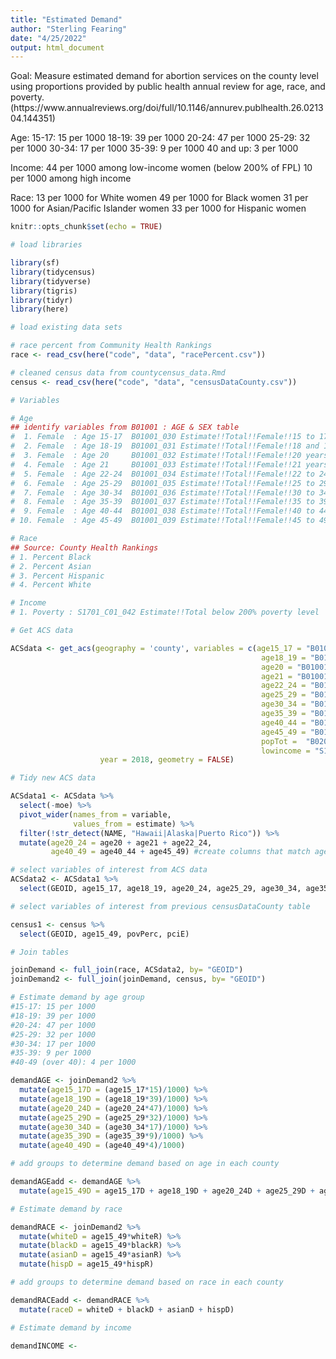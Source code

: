 ```yaml
---
title: "Estimated Demand"
author: "Sterling Fearing"
date: "4/25/2022"
output: html_document
---
```

Goal: Measure estimated demand for abortion services on the county level using proportions provided by public health annual review for age, race, and poverty. (https://www.annualreviews.org/doi/full/10.1146/annurev.publhealth.26.021304.144351)

Age: 
15-17: 15 per 1000
18-19: 39 per 1000
20-24: 47 per 1000
25-29: 32 per 1000
30-34: 17 per 1000
35-39: 9 per 1000
40 and up: 3 per 1000

Income:
44 per 1000 among low-income women (below 200% of FPL)
10 per 1000 among high income

Race:
13 per 1000 for White women
49 per 1000 for Black women
31 per 1000 for Asian/Pacific Islander women
33 per 1000 for Hispanic women



```r
knitr::opts_chunk$set(echo = TRUE)
```


```r
# load libraries

library(sf)
library(tidycensus)
library(tidyverse)
library(tigris)
library(tidyr)
library(here)

```
```r
# load existing data sets

# race percent from Community Health Rankings
race <- read_csv(here("code", "data", "racePercent.csv"))

# cleaned census data from countycensus_data.Rmd
census <- read_csv(here("code", "data", "censusDataCounty.csv"))

```


```r
# Variables 

# Age 
## identify variables from B01001 : AGE & SEX table
#  1. Female  : Age 15-17  B01001_030 Estimate!!Total!!Female!!15 to 17 years
#  2. Female  : Age 18-19  B01001_031 Estimate!!Total!!Female!!18 and 19 years
#  3. Female  : Age 20     B01001_032 Estimate!!Total!!Female!!20 years
#  4. Female  : Age 21     B01001_033 Estimate!!Total!!Female!!21 years
#  5. Female  : Age 22-24  B01001_034 Estimate!!Total!!Female!!22 to 24 years
#  6. Female  : Age 25-29  B01001_035 Estimate!!Total!!Female!!25 to 29 years
#  7. Female  : Age 30-34  B01001_036 Estimate!!Total!!Female!!30 to 34 years
#  8. Female  : Age 35-39  B01001_037 Estimate!!Total!!Female!!35 to 39 years
#  9. Female  : Age 40-44  B01001_038 Estimate!!Total!!Female!!40 to 44 years
# 10. Female  : Age 45-49  B01001_039 Estimate!!Total!!Female!!45 to 49 years

# Race
## Source: County Health Rankings
# 1. Percent Black
# 2. Percent Asian
# 3. Percent Hispanic
# 4. Percent White 

# Income
# 1. Poverty : S1701_C01_042 Estimate!!Total below 200% poverty level

```

```r
# Get ACS data

ACSdata <- get_acs(geography = 'county', variables = c(age15_17 = "B01001_030",
                                                        age18_19 = "B01001_031",
                                                        age20 = "B01001_032",
                                                        age21 = "B01001_033",
                                                        age22_24 = "B01001_034",
                                                        age25_29 = "B01001_035",
                                                        age30_34 = "B01001_036",
                                                        age35_39 = "B01001_037",
                                                        age40_44 = "B01001_038",
                                                        age45_49 = "B01001_039",
                                                        popTot =  "B02001_001",
                                                        lowincome = "S1701_C01_042"),
                    year = 2018, geometry = FALSE)


```



```r
# Tidy new ACS data

ACSdata1 <- ACSdata %>%
  select(-moe) %>%
  pivot_wider(names_from = variable,
              values_from = estimate) %>%
  filter(!str_detect(NAME, "Hawaii|Alaska|Puerto Rico")) %>%
  mutate(age20_24 = age20 + age21 + age22_24,
         age40_49 = age40_44 + age45_49) #create columns that match age categories

```

```r
# select variables of interest from ACS data
ACSdata2 <- ACSdata1 %>%
  select(GEOID, age15_17, age18_19, age20_24, age25_29, age30_34, age35_39, age40_49, popTot, lowincome)

# select variables of interest from previous censusDataCounty table

census1 <- census %>%
  select(GEOID, age15_49, povPerc, pciE)
```

```r
# Join tables

joinDemand <- full_join(race, ACSdata2, by= "GEOID")
joinDemand2 <- full_join(joinDemand, census, by= "GEOID")

```

```r
# Estimate demand by age group
#15-17: 15 per 1000
#18-19: 39 per 1000
#20-24: 47 per 1000
#25-29: 32 per 1000
#30-34: 17 per 1000
#35-39: 9 per 1000
#40-49 (over 40): 4 per 1000

demandAGE <- joinDemand2 %>%
  mutate(age15_17D = (age15_17*15)/1000) %>%
  mutate(age18_19D = (age18_19*39)/1000) %>%
  mutate(age20_24D = (age20_24*47)/1000) %>%
  mutate(age25_29D = (age25_29*32)/1000) %>%
  mutate(age30_34D = (age30_34*17)/1000) %>%
  mutate(age35_39D = (age35_39*9)/1000) %>%
  mutate(age40_49D = (age40_49*4)/1000)

# add groups to determine demand based on age in each county

demandAGEadd <- demandAGE %>%
  mutate(age15_49D = age15_17D + age18_19D + age20_24D + age25_29D + age30_34D + age35_39D + age40_49D)


```

```r
# Estimate demand by race

demandRACE <- joinDemand2 %>%
  mutate(whiteD = age15_49*whiteR) %>%
  mutate(blackD = age15_49*blackR) %>%
  mutate(asianD = age15_49*asianR) %>%
  mutate(hispD = age15_49*hispR)

# add groups to determine demand based on race in each county

demandRACEadd <- demandRACE %>%
  mutate(raceD = whiteD + blackD + asianD + hispD)
```

```r
# Estimate demand by income 

demandINCOME <- 
```

